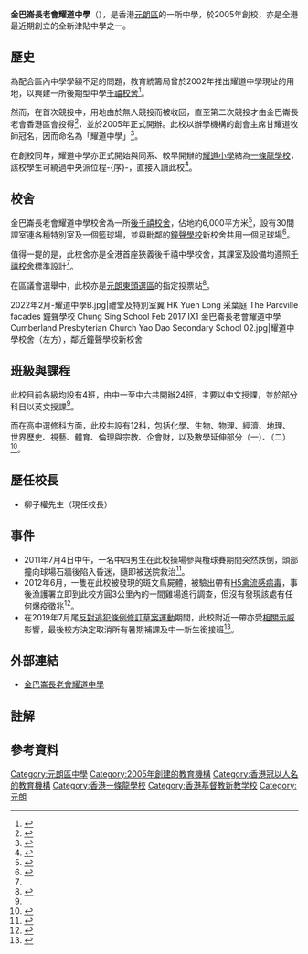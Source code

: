 {{Infobox_School
| name = 金巴崙長老會耀道中學<br>Cumberland Presbyterian Church Yao Dao Secondary School
| other_name = 
| image = 2022年2月-耀道中學A.jpg
| caption = 耀道中學校舍北面（2022年）
| motto = 尚卓越鍊剛毅熱切求真 效基督學捨己榮神愛人
| established = 2005年
| type = 津貼中學
| language = [[粵語|粵語]]為主，部分科目輔以[[英語|英語]]
| school_sponsoring_body = [[金巴仑长老会|金巴崙長老會]]香港區會
| district = [[元朗區|元朗區]]
| president = 
| principal = 柳子權先生
| vice_principal = 
| house = 
| su = 
| faculty = 66人
| students = 660人（2020/21年度）<ref>{{Cite web |url=http://www.cpcydss.edu.hk/userUpload/attachment/3711160705390536ec7fb227dca5d0.pdf |title=金巴崙長老會耀道中學-2020/21年度全方位學習津貼計劃 |access-date=2021-07-16 |archive-date=2021-07-16 |archive-url=https://web.archive.org/web/20210716153923/http://www.cpcydss.edu.hk/userUpload/attachment/3711160705390536ec7fb227dca5d0.pdf |dead-url=no }}</ref>
| area = 6,000平方米
| religion = 基督教
| location = {{HKG}}新界[[元朗|元朗]]康業街28號
| magazine = 
| mail = 
| website = http://www.cpcydss.edu.hk/
|telephone= |address=}}

'''金巴崙長老會耀道中學'''（{{lang-en|Cumberland Presbyterian Church Yao Dao Secondary School}}），是香港[[元朗區|元朗區]]的一所中學，於2005年創校，亦是全港最近期創立的全新津貼中學之一{{notetag|另一所為同區的[[伊利沙伯中學舊生會湯國華中學|伊利沙伯中學舊生會湯國華中學]]}}。

==歷史==
為配合區內中學學額不足的問題，教育統籌局曾於2002年推出耀道中學現址的用地，以興建一所後期型中學[[千禧校舍|千禧校舍]]<ref>{{Cite web |url=https://www.edb.gov.hk/tc/sch-admin/sch-premises-info/allocation-of-sch/sae-result/sae2002-1.html |title=2002年校舍分配工作-附錄II |access-date=2021-03-03 |archive-date=2021-09-24 |archive-url=https://web.archive.org/web/20210924101553/https://www.edb.gov.hk/tc/sch-admin/sch-premises-info/allocation-of-sch/sae-result/sae2002-1.html |dead-url=no }}</ref>。

然而，在首次競投中，用地由於無人競投而被收回，直至第二次競投才由金巴崙長老會香港區會投得<ref>{{Cite web |url=https://www.edb.gov.hk/attachment/tc/sch-admin/sch-premises-info/allocation-of-sch/sae-result/CResultSup03.pdf |title=2003年增補校舍分配工作結果 |access-date=2021-03-03 |archive-date=2019-10-19 |archive-url=https://web.archive.org/web/20191019152012/https://www.edb.gov.hk/attachment/tc/sch-admin/sch-premises-info/allocation-of-sch/sae-result/CResultSup03.pdf |dead-url=no }}</ref>，並於2005年正式開辦。此校以辦學機構的創會主席甘耀道牧師冠名，因而命名為「耀道中學」<ref>{{Cite web |url=http://www.cpcydss.edu.hk/school_HK_comm.php |title=金巴崙長老會耀道中學-金巴崙長老會介紹 |access-date=2021-03-03 |archive-date=2017-11-26 |archive-url=https://web.archive.org/web/20171126211053/http://www.cpcydss.edu.hk/school_HK_comm.php |dead-url=no }}</ref>。

在創校同年，耀道中學亦正式開始與同系、較早開辦的[[金巴崙長老會耀道小學|耀道小學]]結為[[一條龍學校|一條龍學校]]，該校學生可繞過中央派位程-{序}-，直接入讀此校<ref>{{Cite web |url=http://www.cpcydss.edu.hk/school_intro.php |title=金巴崙長老會耀道中學-學校介紹 |access-date=2021-03-03 |archive-date=2020-10-31 |archive-url=https://web.archive.org/web/20201031100626/http://www.cpcydss.edu.hk/school_intro.php |dead-url=no }}</ref>。

==校舍==
金巴崙長老會耀道中學校舍為一所[[後千禧校舍|後千禧校舍]]，佔地約6,000平方米<ref name="#1">{{Cite web |url=https://www.chsc.hk/ssp2020/sch_detail.php?li_id=2&lang_id=2&chg_district_id=1&sch_id=159&return_page=sch_list.php%3Flang_id%3D2%26chg_district_id%3D1%26search_mode%3D%26frmMode%3Dpagebreak%26sort_id%3D-1%26district_id%3D18 |title=中學概覽2020-金巴崙長老會耀道中學 |access-date=2021-03-03 |archive-date=2021-01-16 |archive-url=https://web.archive.org/web/20210116122113/https://www.chsc.hk/ssp2020/sch_detail.php?li_id=2&lang_id=2&chg_district_id=1&sch_id=159&return_page=sch_list.php%3Flang_id%3D2%26chg_district_id%3D1%26search_mode%3D%26frmMode%3Dpagebreak%26sort_id%3D-1%26district_id%3D18 |dead-url=no }}</ref>，設有30間課室連各種特別室及一個籃球場，並與毗鄰的[[鐘聲學校|鐘聲學校]]新校舍共用一個足球場<ref name=工委>{{Cite web |url=https://www.legco.gov.hk/yr02-03/chinese/fc/pwsc/papers/p03-19c.pdf |title=立法會工務小組委員會-元朗第16區的1所中學和1所小學 |access-date=2021-03-03 |archive-date=2019-11-02 |archive-url=https://web.archive.org/web/20191102190309/https://www.legco.gov.hk/yr02-03/chinese/fc/pwsc/papers/p03-19c.pdf |dead-url=no }}</ref>。

值得一提的是，此校舍亦是全港首座狹義後千禧中學校舍，其課室及設備均遵照[[千禧校舍|千禧校舍]]標準設計<ref name=工委/>{{notetag|至於首座中學後千禧校舍，為同期完工的[[明愛胡振中中學|明愛胡振中中學]]，但教學設施數目與標準有較大出入<ref>{{Cite web |url=https://www.legco.gov.hk/yr00-01/chinese/fc/pwsc/papers/p01-55c.pdf |title=立法會工務小組委員會-香港薄扶林羅富國徑的職業先修學校 |access-date=2021-03-03 |archive-date=2019-11-01 |archive-url=https://web.archive.org/web/20191101135439/https://www.legco.gov.hk/yr00-01/chinese/fc/pwsc/papers/p01-55c.pdf |dead-url=no }}</ref>}}。

在區議會選舉中，此校亦是[[元朗東頭_(選區)|元朗東頭選區]]的指定投票站<ref>{{Cite web |url=https://www.elections.gov.hk/dc2019/pdf/2019_DCE-Electoral_Size_by_Polling_Station.pdf |title=2019年一般投票站的選民人數 |access-date=2021-03-03 |archive-date=2020-08-20 |archive-url=https://web.archive.org/web/20200820202823/https://www.elections.gov.hk/dc2019/pdf/2019_DCE-Electoral_Size_by_Polling_Station.pdf |dead-url=no }}</ref>。
<gallery>
2022年2月-耀道中學B.jpg|禮堂及特別室翼
HK Yuen Long 采葉庭 The Parcville facades 鐘聲學校 Chung Sing School Feb 2017 IX1 金巴崙長老會耀道中學 Cumberland Presbyterian Church Yao Dao Secondary School 02.jpg|耀道中學校舍（左方），鄰近鐘聲學校新校舍
</gallery>

==班級與課程==
此校目前各級均設有4班，由中一至中六共開辦24班，主要以中文授課，並於部分科目以英文授課<ref name="#1"/>。

而在高中選修科方面，此校共設有12科，包括化學、生物、物理、經濟、地理、世界歷史、視藝、體育、倫理與宗教、企會財，以及數學延伸部分（一）、（二）<ref>{{Cite web |url=https://dse.bigexam.hk/zh-hk/ssp/school/159 |title=大考-金巴崙長老會耀道中學 |access-date=2021-09-10 |archive-date=2021-09-10 |archive-url=https://web.archive.org/web/20210910144854/https://dse.bigexam.hk/zh-hk/ssp/school/159 |dead-url=no }}</ref>。

==歷任校長==
*柳子權先生（現任校長）

==事件==
*2011年7月4日中午，一名中四男生在此校操場參與欖球賽期間突然跌倒，頭部撞向球場石牆後陷入昏迷，隨即被送院救治<ref>{{cite news|url=https://orientaldaily.on.cc/cnt/news/20110705/00176_046.html|title=改良版欖賽 男生頭撼牆|work=東方日報|date=2011-07-05|accessdate=2021-09-10|archive-date=2021-09-10|archive-url=https://web.archive.org/web/20210910150610/https://orientaldaily.on.cc/cnt/news/20110705/00176_046.html|dead-url=no}}</ref>。
*2012年6月，一隻在此校被發現的斑文鳥屍體，被驗出帶有[[禽流感|H5禽流感病毒]]，事後漁護署立即到此校方圓3公里內的一間雞場進行調查，但沒有發現該處有任何爆疫徵兆<ref>{{cite news|title=斑文鳥屍疑帶H5禽流感|url=http://paper.wenweipo.com/2012/06/21/HK1206210039.htm|work=文匯報|date=2012-06-21|accessdate=2021-09-10|archive-date=2021-09-10|archive-url=https://web.archive.org/web/20210910145859/http://paper.wenweipo.com/2012/06/21/HK1206210039.htm|dead-url=no}}</ref>。
*在2019年7月尾[[反對逃犯條例修訂草案運動|反對逃犯條例修訂草案運動]]期間，此校附近一帶亦受[[光復元朗_(2019年)|相關示威]]影響，最後校方決定取消所有暑期補課及中一新生銜接班<ref>{{cite news|title=﻿「光復元朗」危及學生安全 暑期班紛取消|work=大公報|url=http://www.takungpao.com.hk/news/232109/2019/0724/324280.html|date=2019-07-24|accessdate=2021-03-03}}</ref>。

==外部連結==
*[http://www.cpcyd.edu.hk/index.php?s=1_17 金巴崙長老會耀道中學] {{Wayback|url=http://www.cpcyd.edu.hk/index.php?s=1_17 |date=20171110202238 }}

==註解==
{{notefoot}}

==參考資料==
{{reflist}}

[[Category:元朗區中學|Category:元朗區中學]]
[[Category:2005年創建的教育機構|Category:2005年創建的教育機構]]
[[Category:香港冠以人名的教育機構|Category:香港冠以人名的教育機構]]
[[Category:香港一條龍學校|Category:香港一條龍學校]]
[[Category:香港基督教新教学校|Category:香港基督教新教学校]]
[[Category:元朗|Category:元朗]]